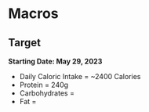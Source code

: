 # Macros

## Target

**Starting Date: May 29, 2023**

- Daily Caloric Intake = ~2400 Calories
- Protein = 240g
- Carbohydrates = 
- Fat = 